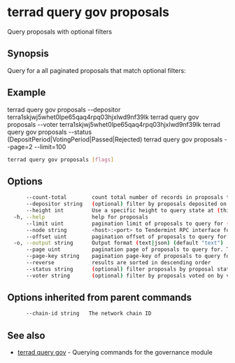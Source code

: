 # terrad query gov proposals

Query proposals with optional filters

## Synopsis

Query for a all paginated proposals that match optional filters:

## Example
terrad query gov proposals --depositor terra1skjwj5whet0lpe65qaq4rpq03hjxlwd9nf39lk
terrad query gov proposals --voter terra1skjwj5whet0lpe65qaq4rpq03hjxlwd9nf39lk
terrad query gov proposals --status (DepositPeriod|VotingPeriod|Passed|Rejected)
terrad query gov proposals --page=2 --limit=100

```sh Terrad
terrad query gov proposals [flags]
```

## Options

```sh Terrad
      --count-total        count total number of records in proposals to query for
      --depositor string   (optional) filter by proposals deposited on by depositor
      --height int         Use a specific height to query state at (this can error if the node is pruning state)
  -h, --help               help for proposals
      --limit uint         pagination limit of proposals to query for (default 100)
      --node string        <host>:<port> to Tendermint RPC interface for this chain (default "tcp://localhost:26657")
      --offset uint        pagination offset of proposals to query for
  -o, --output string      Output format (text|json) (default "text")
      --page uint          pagination page of proposals to query for. This sets offset to a multiple of limit (default 1)
      --page-key string    pagination page-key of proposals to query for
      --reverse            results are sorted in descending order
      --status string      (optional) filter proposals by proposal status, status: deposit_period/voting_period/passed/rejected
      --voter string       (optional) filter by proposals voted on by voted
```

## Options inherited from parent commands

```sh Terrad
      --chain-id string   The network chain ID
```

## See also

* [terrad query gov](terrad_query_gov.mdx)	 - Querying commands for the governance module



